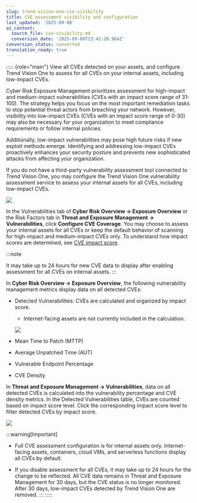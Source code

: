 ```yaml
---
slug: trend-vision-one-cve-visibility
title: CVE assessment visibility and configuration
last_updated: '2025-09-08'
ai_context:
  source_file: cve-visibility.md
  conversion_date: '2025-09-08T23:42:20.964Z'
conversion_status: converted
translation_ready: true
---
```


::::: {role="main"}
View all CVEs detected on your assets, and configure Trend Vision One to assess for all CVEs on your internal assets, including low-impact CVEs.

Cyber Risk Exposure Management prioritizes assessment for high-impact and medium-impact vulnerabilities (CVEs with an impact score range of 31-100). The strategy helps you focus on the most important remediation tasks to stop potential threat actors from breaching your network. However, visibility into low-impact CVEs (CVEs with an impact score range of 0-30) may also be necessary for your organization to meet compliance requirements or follow internal policies.

Additionally, low-impact vulnerabilities may pose high future risks if new exploit methods emerge. Identifying and addressing low-impact CVEs proactively enhances your security posture and prevents new sophisticated attacks from affecting your organization.

If you do not have a third-party vulnerability assessment tool connected to Trend Vision One, you may configure the Trend Vision One vulnerability assessment service to assess your internal assets for all CVEs, including low-impact CVEs.

![](/images/fullCVEcoverageModal=GUID-c41d71a5-936c-4f07-923c-decf69a0d98d.webp)

In the Vulnerabilities tab of **Cyber Risk Overview → Exposure Overview** or the Risk Factors tab in **Threat and Exposure Management → Vulnerabilities**, click **Configure CVE Coverage**. You may choose to assess your internal assets for all CVEs or keep the default behavior of scanning for high-impact and medium-impact CVEs only. To understand how impact scores are determined, see [CVE impact score](cve-impact-score.mdx).

:::note

It may take up to 24 hours for new CVE data to display after enabling assessment for all CVEs on internal assets.
:::

In **Cyber Risk Overview → Exposure Overview**, the following vulnerability management metrics display data on all detected CVEs:

- Detected Vulnerabilities: CVEs are calculated and organized by impact score.

  - Internet-facing assets are not currently included in the calculation.

  ![](/images/detectedVulnerabilities=GUID-9302461e-7398-4471-91e8-91d0a57d7eaa.webp)

- Mean Time to Patch (MTTP)

- Average Unpatched Time (AUT)

- Vulnerable Endpoint Percentage

- CVE Density

In **Threat and Exposure Management → Vulnerabilities**, data on all detected CVEs is calculated into the vulnerability percentage and CVE density metrics. In the Detected Vulnerabilities table, CVEs are counted based on impact score level. Click the corresponding impact score level to filter detected CVEs by impact score.

![](/images/ODallCVEs=GUID-3b441cb0-26cd-4a3b-bf43-82de935ae319.webp)

:::warning[Important]

- Full CVE assessment configuration is for internal assets only. Internet-facing assets, containers, cloud VMs, and serverless functions display all CVEs by default.

- If you disable assessment for all CVEs, it may take up to 24 hours for the change to be reflected. All CVE data remains in Threat and Exposure Management for 30 days, but the CVE status is no longer monitored. After 30 days, low-impact CVEs detected by Trend Vision One are removed.
:::
:::::
